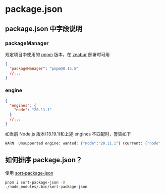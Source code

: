 # package.json

## package.json 中字段说明

### packageManager

规定项目中使用的 [pnpm](https://pnpm.io/) 版本，在 [zeabur](https://zeabur.com/docs/zh-CN/guides/nodejs) 部署时可用

```json
{
  "packageManager": "pnpm@8.15.5"
  //...
}
```

### engine

```json
{
  "engines": {
    "node": "20.11.1"
  }
  //...
}
```

如当前 Node.js 版本(18.19.1)和上述 engines 不匹配时，警告如下

```bash
WARN  Unsupported engine: wanted: {"node":"20.11.1"} (current: {"node":"v18.19.1","pnpm":"8.15.5"})
```

## 如何排序 package.json？

使用 [sort-package-json](https://github.com/keithamus/sort-package-json)

```bash
pnpm i sort-package-json -D
./node_modules/.bin/sort-package-json
```

